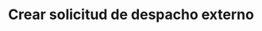 ---
title: "Crear solicitud de despacho externo"
description: "Usa este metodo para crear una solicitud de despacho externo"
openapi: "Post /createExternalDelivery"
---